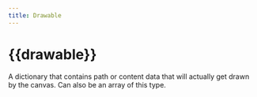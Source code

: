 ```yaml
---
title: Drawable
---
```


# {{drawable}}
A <Type>dictionary</Type> that contains path or content data that will actually get drawn by the canvas. Can also be an <Type>array</Type> of this type.



<Combined/>
